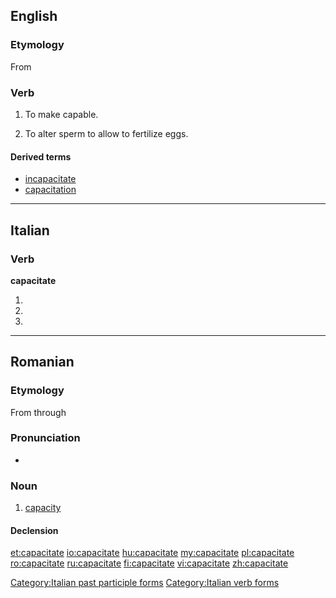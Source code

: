 ==English==

===Etymology===
From {{suffix|capacity|ate}}

===Verb===
{{en-verb|capacitat|es}}

# {{transitive}} To make capable.
# {{transitive|zoology}} To alter sperm to allow to fertilize eggs.

====Derived terms====
*[[incapacitate]]
*[[capacitation]]

----

==Italian==

===Verb===
'''capacitate'''

# {{form of|[[second-person|Second-person]] [[plural]] [[present tense]]|capacitare|lang=it}}
# {{form of|Second-person plural [[imperative]]|capacitare|lang=it}}
# {{form of|[[feminine|Feminine]] plural|capacitato}}

[[Category:Italian past participle forms]]
[[Category:Italian verb forms]]

----

==Romanian==

===Etymology===
From {{etyl|la|ro}} {{term|capacitas|lang=la}} through {{etyl|fr|ro}} {{term|capacité|lang=fr}}

===Pronunciation===
* {{IPA|[kapatʃiˈtate]|lang=ro}}

===Noun===
{{ro-noun|f|capacităţi}}

# [[capacity]]

====Declension====
{{ro-noun-f-tate|capaci}}

[[et:capacitate]]
[[io:capacitate]]
[[hu:capacitate]]
[[my:capacitate]]
[[pl:capacitate]]
[[ro:capacitate]]
[[ru:capacitate]]
[[fi:capacitate]]
[[vi:capacitate]]
[[zh:capacitate]]